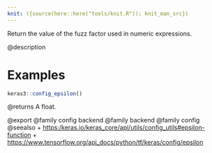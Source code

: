 ```yaml
---
knit: ({source(here::here("tools/knit.R")); knit_man_src})
---
```

Return the value of the fuzz factor used in numeric expressions.

@description

# Examples
```r
keras3::config_epsilon()
```

@returns
A float.

@export
@family config backend
@family backend
@family config
@seealso
+ <https:/keras.io/keras_core/api/utils/config_utils#epsilon-function>
+ <https://www.tensorflow.org/api_docs/python/tf/keras/config/epsilon>
